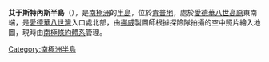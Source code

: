 {{Coord|66|42|S|57|17|E|source:GNIS|display=title}}

'''艾于斯特內斯半島'''（{{lang-nn|Austnes i Antarktis}}），是[[南極洲|南極洲]]的[[半島|半島]]，位於[[肯普地|肯普地]]，處於[[愛德華八世高原|愛德華八世高原]]東南端，是[[愛德華八世灣|愛德華八世灣]]入口處北部，由[[挪威|挪威]]製圖師根據探險隊拍攝的空中照片繪入地圖，現時由[[南極條約體系|南極條約體系]]管理。

{{Antarctica-geo-stub}}
[[Category:南極洲半島|Category:南極洲半島]]